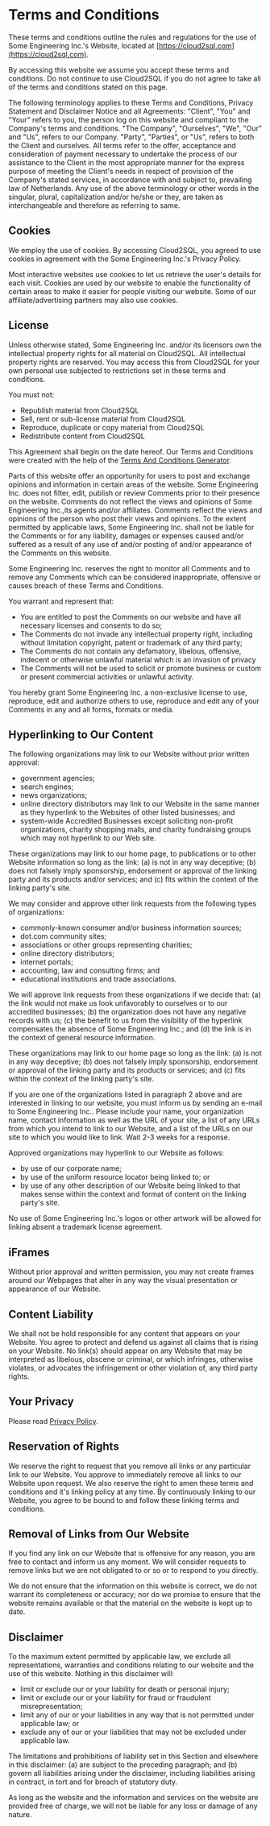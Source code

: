 # Terms and Conditions

These terms and conditions outline the rules and regulations for the use of Some Engineering Inc.'s Website, located at [https://cloud2sql.com](https://cloud2sql.com).

By accessing this website we assume you accept these terms and conditions. Do not continue to use Cloud2SQL if you do not agree to take all of the terms and conditions stated on this page.

The following terminology applies to these Terms and Conditions, Privacy Statement and Disclaimer Notice and all Agreements: "Client", "You" and "Your" refers to you, the person log on this website and compliant to the Company's terms and conditions. "The Company", "Ourselves", "We", "Our" and "Us", refers to our Company. "Party", "Parties", or "Us", refers to both the Client and ourselves. All terms refer to the offer, acceptance and consideration of payment necessary to undertake the process of our assistance to the Client in the most appropriate manner for the express purpose of meeting the Client's needs in respect of provision of the Company's stated services, in accordance with and subject to, prevailing law of Netherlands. Any use of the above terminology or other words in the singular, plural, capitalization and/or he/she or they, are taken as interchangeable and therefore as referring to same.

## Cookies

We employ the use of cookies. By accessing Cloud2SQL, you agreed to use cookies in agreement with the Some Engineering Inc.'s Privacy Policy.

Most interactive websites use cookies to let us retrieve the user's details for each visit. Cookies are used by our website to enable the functionality of certain areas to make it easier for people visiting our website. Some of our affiliate/advertising partners may also use cookies.

## License

Unless otherwise stated, Some Engineering Inc. and/or its licensors own the intellectual property rights for all material on Cloud2SQL. All intellectual property rights are reserved. You may access this from Cloud2SQL for your own personal use subjected to restrictions set in these terms and conditions.

You must not:

- Republish material from Cloud2SQL
- Sell, rent or sub-license material from Cloud2SQL
- Reproduce, duplicate or copy material from Cloud2SQL
- Redistribute content from Cloud2SQL

This Agreement shall begin on the date hereof. Our Terms and Conditions were created with the help of the [Terms And Conditions Generator](https://www.termsandconditionsgenerator.com).

Parts of this website offer an opportunity for users to post and exchange opinions and information in certain areas of the website. Some Engineering Inc. does not filter, edit, publish or review Comments prior to their presence on the website. Comments do not reflect the views and opinions of Some Engineering Inc.,its agents and/or affiliates. Comments reflect the views and opinions of the person who post their views and opinions. To the extent permitted by applicable laws, Some Engineering Inc. shall not be liable for the Comments or for any liability, damages or expenses caused and/or suffered as a result of any use of and/or posting of and/or appearance of the Comments on this website.

Some Engineering Inc. reserves the right to monitor all Comments and to remove any Comments which can be considered inappropriate, offensive or causes breach of these Terms and Conditions.

You warrant and represent that:

- You are entitled to post the Comments on our website and have all necessary licenses and consents to do so;
- The Comments do not invade any intellectual property right, including without limitation copyright, patent or trademark of any third party;
- The Comments do not contain any defamatory, libelous, offensive, indecent or otherwise unlawful material which is an invasion of privacy
- The Comments will not be used to solicit or promote business or custom or present commercial activities or unlawful activity.

You hereby grant Some Engineering Inc. a non-exclusive license to use, reproduce, edit and authorize others to use, reproduce and edit any of your Comments in any and all forms, formats or media.

## Hyperlinking to Our Content

The following organizations may link to our Website without prior written approval:

- government agencies;
- search engines;
- news organizations;
- online directory distributors may link to our Website in the same manner as they hyperlink to the Websites of other listed businesses; and
- system-wide Accredited Businesses except soliciting non-profit organizations, charity shopping malls, and charity fundraising groups which may not hyperlink to our Web site.

These organizations may link to our home page, to publications or to other Website information so long as the link: (a) is not in any way deceptive; (b) does not falsely imply sponsorship, endorsement or approval of the linking party and its products and/or services; and (c) fits within the context of the linking party's site.

We may consider and approve other link requests from the following types of organizations:

- commonly-known consumer and/or business information sources;
- dot.com community sites;
- associations or other groups representing charities;
- online directory distributors;
- internet portals;
- accounting, law and consulting firms; and
- educational institutions and trade associations.

We will approve link requests from these organizations if we decide that: (a) the link would not make us look unfavorably to ourselves or to our accredited businesses; (b) the organization does not have any negative records with us; (c) the benefit to us from the visibility of the hyperlink compensates the absence of Some Engineering Inc.; and (d) the link is in the context of general resource information.

These organizations may link to our home page so long as the link: (a) is not in any way deceptive; (b) does not falsely imply sponsorship, endorsement or approval of the linking party and its products or services; and (c) fits within the context of the linking party's site.

If you are one of the organizations listed in paragraph 2 above and are interested in linking to our website, you must inform us by sending an e-mail to Some Engineering Inc.. Please include your name, your organization name, contact information as well as the URL of your site, a list of any URLs from which you intend to link to our Website, and a list of the URLs on our site to which you would like to link. Wait 2-3 weeks for a response.

Approved organizations may hyperlink to our Website as follows:

- by use of our corporate name;
- by use of the uniform resource locator being linked to; or
- by use of any other description of our Website being linked to that makes sense within the context and format of content on the linking party's site.

No use of Some Engineering Inc.'s logos or other artwork will be allowed for linking absent a trademark license agreement.

## iFrames

Without prior approval and written permission, you may not create frames around our Webpages that alter in any way the visual presentation or appearance of our Website.

## Content Liability

We shall not be hold responsible for any content that appears on your Website. You agree to protect and defend us against all claims that is rising on your Website. No link(s) should appear on any Website that may be interpreted as libelous, obscene or criminal, or which infringes, otherwise violates, or advocates the infringement or other violation of, any third party rights.

## Your Privacy

Please read [Privacy Policy](/privacy).

## Reservation of Rights

We reserve the right to request that you remove all links or any particular link to our Website. You approve to immediately remove all links to our Website upon request. We also reserve the right to amen these terms and conditions and it's linking policy at any time. By continuously linking to our Website, you agree to be bound to and follow these linking terms and conditions.

## Removal of Links from Our Website

If you find any link on our Website that is offensive for any reason, you are free to contact and inform us any moment. We will consider requests to remove links but we are not obligated to or so or to respond to you directly.

We do not ensure that the information on this website is correct, we do not warrant its completeness or accuracy; nor do we promise to ensure that the website remains available or that the material on the website is kept up to date.

## Disclaimer

To the maximum extent permitted by applicable law, we exclude all representations, warranties and conditions relating to our website and the use of this website. Nothing in this disclaimer will:

- limit or exclude our or your liability for death or personal injury;
- limit or exclude our or your liability for fraud or fraudulent misrepresentation;
- limit any of our or your liabilities in any way that is not permitted under applicable law; or
- exclude any of our or your liabilities that may not be excluded under applicable law.

The limitations and prohibitions of liability set in this Section and elsewhere in this disclaimer: (a) are subject to the preceding paragraph; and (b) govern all liabilities arising under the disclaimer, including liabilities arising in contract, in tort and for breach of statutory duty.

As long as the website and the information and services on the website are provided free of charge, we will not be liable for any loss or damage of any nature.
